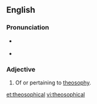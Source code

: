 ==English==

===Pronunciation===
* {{a|UK}} {{IPA|/ˌθiː.əˈsɒf.ɪk.əl/}}
* {{a|US}} {{IPA|/ˌθi.əˈsɑ.fɪk.əl/}}

===Adjective===
{{en-adj}}

# Of or pertaining to [[theosophy]].

[[et:theosophical]]
[[vi:theosophical]]